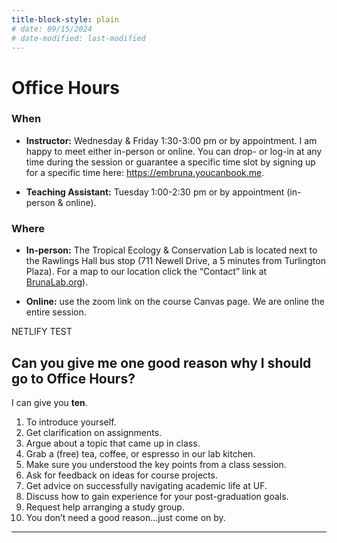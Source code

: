 ```yaml
---
title-block-style: plain
# date: 09/15/2024
# date-modified: last-modified
---
```


# Office Hours
<!-- # Office Hours {.unnumbered} -->

### When {.unnumbered}


- **Instructor:** Wednesday & Friday 1:30-3:00 pm or by appointment. I am happy to meet either in-person or online. You can drop- or log-in at any time during the session or guarantee a specific time slot by signing up for a specific time here: <https://embruna.youcanbook.me>.

- **Teaching Assistant:** Tuesday 1:00-2:30 pm or by appointment (in-person & online).

### Where {.unnumbered}

- **In-person:** The Tropical Ecology & Conservation Lab is located next to the Rawlings Hall bus stop (711 Newell Drive, a 5 minutes from Turlington Plaza). For a map to our location click the "Contact" link at [BrunaLab.org](http://brunalab.org)). 

- **Online:** use the zoom link on the course Canvas page. We are online the entire session.

NETLIFY TEST 

::: {.callout-tip}


## Can you give me one good reason why I should go to Office Hours?

I can give you **ten**.   

1. To introduce yourself.
1. Get clarification on assignments. 
1. Argue about a topic that came up in class. 
1. Grab a (free) tea, coffee, or espresso in our lab kitchen. 
1. Make sure you understood the key points from a class session. 
1. Ask for feedback on ideas for course projects.
1. Get advice on successfully navigating academic life at UF. 
1. Discuss how to gain experience for your post-graduation goals. 
1. Request help arranging a study group.
1. You don't need a good reason...just come on by.

:::

------------------------------------------------------------------------